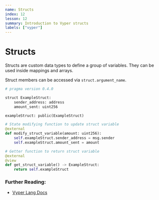 ```yaml
---
name: Structs
index: 12
lesson: 12
summary: Introduction to Vyper structs
labels: ["vyper"]
---
```


# Structs

Structs are custom data types to define a group of variables. They can be used inside mappings and arrays.

Struct members can be accessed via `struct.argument_name`.

```python
# pragma version 0.4.0

struct ExampleStruct:
    sender_address: address
    amount_sent: uint256

exampleStruct: public(ExampleStruct)

# State modifying function to update struct variable
@external
def modify_struct_variable(amount: uint256):
    self.exampleStruct.sender_address = msg.sender
    self.exampleStruct.amount_sent = amount

# Getter function to return struct variable
@external
@view
def get_struct_variable() -> ExampleStruct:
    return self.exampleStruct
```

### Further Reading:

- [Vyper Lang Docs](https://docs.vyperlang.org/en/latest/types.html#structs)
